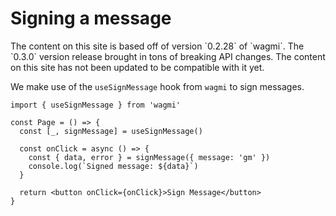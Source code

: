 
# Signing a message

<Callout>
  The content on this site is based off of version `0.2.28` of `wagmi`. The
  `0.3.0` version release brought in tons of breaking API changes. The content
  on this site has not been updated to be compatible with it yet.
</Callout>

We make use of the `useSignMessage` hook from `wagmi` to sign messages.

```tsx
import { useSignMessage } from 'wagmi'

const Page = () => {
  const [_, signMessage] = useSignMessage()

  const onClick = async () => {
    const { data, error } = signMessage({ message: 'gm' })
    console.log(`Signed message: ${data}`)
  }

  return <button onClick={onClick}>Sign Message</button>
}
```

